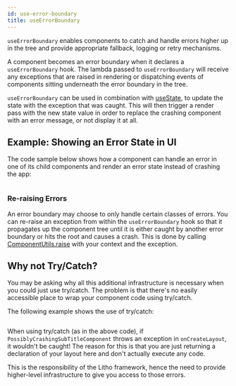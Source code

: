 ```yaml
---
id: use-error-boundary
title: useErrorBoundary
---
```


`useErrorBoundary` enables components to catch and handle errors higher up in the tree and provide appropriate fallback, logging or retry mechanisms.

A component becomes an error boundary when it declares a `useErrorBoundary` hook. The lambda passed to `useErrorBoundary` will receive any exceptions that are raised in rendering or dispatching events of components sitting underneath the error boundary in the tree.

`useErrorBoundary` can be used in combination with [useState](/mainconcepts/use-state.mdx), to update the state with the exception that was caught. This will then trigger a render pass with the new state value in order to replace the crashing component with an error message, or not display it at all.

## Example: Showing an Error State in UI

The code sample below shows how a component can handle an error in one of its child components and render an error state instead of crashing the app:

```kotlin file=sample/src/main/java/com/facebook/samples/litho/kotlin/errors/KErrorBoundary.kt start=start_example end=end_example
```

### Re-raising Errors

An error boundary may choose to only handle certain classes of errors. You can re-raise an exception from within the `useErrorBoundary` hook so that it propagates up the component tree until it is either caught by another error boundary or hits the root and causes a crash. This is done by calling [ComponentUtils.raise](pathname:///javadoc/com/facebook/litho/ComponentUtils.html#raise-com.facebook.litho.ComponentContext-java.lang.Exception-) with your context and the exception.

## Why not Try/Catch?

You may be asking why all this additional infrastructure is necessary when you could just use try/catch. The problem is that there's no easily accessible place to wrap your component code using try/catch.

The following example shows the use of try/catch:

```kotlin file=sample/src/main/java/com/facebook/samples/litho/kotlin/errors/KIncorrectErrorHandlingComponent.kt start=start_example end=end_example
```

When using try/catch (as in the above code), if `PossiblyCrashingSubTitleComponent` throws an exception in `onCreateLayout`, it wouldn't be caught! The reason for this is that you are just returning a declaration of your layout here and don't actually execute any code.

This is the responsibility of the Litho framework, hence the need to provide higher-level infrastructure to give you access to those errors.
